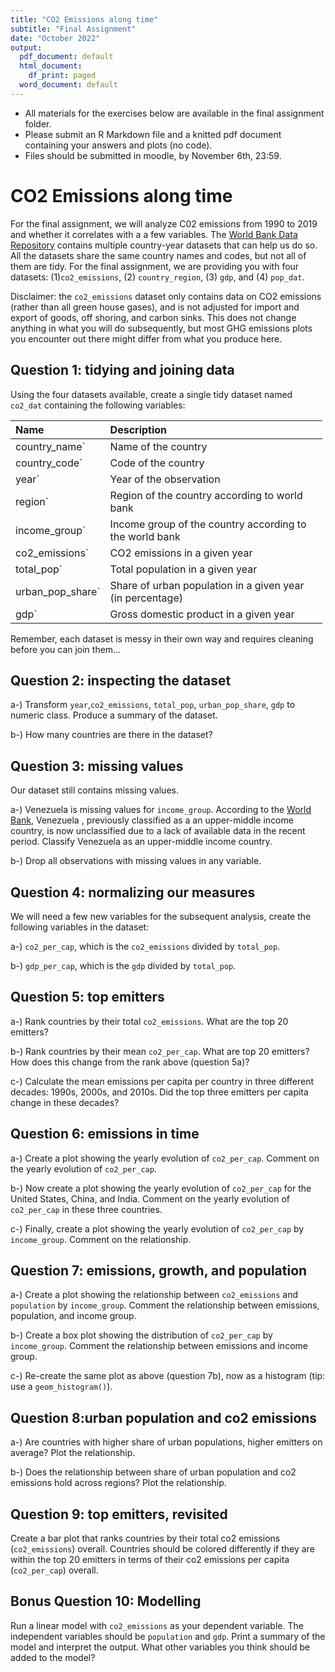 ```yaml
---
title: "CO2 Emissions along time"
subtitle: "Final Assignment"
date: "October 2022"
output:
  pdf_document: default
  html_document:
    df_print: paged
  word_document: default
---
```


- All materials for the exercises below are available in the final assignment folder.
- Please submit an R Markdown file and a knitted pdf document containing your answers and plots (no code).
- Files should be submitted in moodle, by November 6th, 23:59.


# CO2 Emissions along time

For the final assignment, we will analyze C02 emissions from 1990 to 2019 and whether it correlates with a a few variables.
The [World Bank Data Repository](https://data.worldbank.org/) contains multiple country-year datasets that can help us do so.
All the datasets share the same country names and codes, but not all of them are tidy.
For the final assignment, we are providing you with four datasets: (1)`co2_emissions`, (2) `country_region`, (3) `gdp`, and (4) `pop_dat`.

Disclaimer: the `co2_emissions` dataset only contains data on CO2 emissions (rather than all green house gases), and is not adjusted for import and export of goods, off shoring, and carbon sinks. This does not change anything in what you will do subsequently, but most GHG emissions plots you encounter out there might differ from what you produce here.

## Question 1: tidying and joining data

Using the four datasets available, create a single tidy dataset named `co2_dat` containing the following variables:

--------------------------------------------------------------------------------
 Name                 Description
 -------------------- ----------------------------------------------------------
`country_name`        Name of the country
 
`country_code`        Code of the country
 
`year`                Year of the observation
 
`region`              Region of the country according to world bank
 
`income_group`        Income group of the country according to the world bank
 
`co2_emissions`       CO2 emissions in a given year
  
`total_pop`           Total population in a given year

`urban_pop_share`     Share of urban population in a given year (in percentage)

`gdp`                 Gross domestic product in a given year
--------------------------------------------------------------------------------

Remember, each dataset is messy in their own way and requires cleaning before you can join them...

## Question 2: inspecting the dataset

a-) Transform `year`,`co2_emissions`, `total_pop`, `urban_pop_share`, `gdp`  to numeric class. Produce a summary of the dataset.

b-) How many countries are there in the dataset?

## Question 3: missing values

Our dataset still contains missing values.

a-) Venezuela is missing values for `income_group`. According to the [World Bank](https://blogs.worldbank.org/opendata/new-world-bank-country-classifications-income-level-2021-2022), Venezuela , previously classified as a an upper-middle income country, is now unclassified due to a lack of available data in the recent period. Classify Venezuela as an upper-middle income country. 

b-) Drop all observations with missing values in any variable.

## Question 4: normalizing our measures

We will need a few new variables for the subsequent analysis, create the following variables in the dataset:

a-) `co2_per_cap`, which is the `co2_emissions` divided by `total_pop`.

b-) `gdp_per_cap`, which is the `gdp` divided by `total_pop`.

## Question 5: top emitters

a-) Rank countries by their total `co2_emissions`. What are the top 20 emitters?

b-) Rank countries by their mean `co2_per_cap`. What are top 20 emitters? How does this change from the rank above (question 5a)?

c-) Calculate the mean emissions per capita per country in three different decades: 1990s, 2000s, and 2010s. Did the top three emitters per capita change in these decades?

## Question 6: emissions in time

a-) Create a plot showing the yearly evolution of `co2_per_cap`. Comment on the yearly evolution of `co2_per_cap`.

b-) Now create a plot showing the yearly evolution of `co2_per_cap` for the United States, China, and India. Comment on the yearly evolution of `co2_per_cap` in these three countries.

c-) Finally, create a plot showing the yearly evolution of `co2_per_cap` by `income_group`. Comment on the relationship.

## Question 7: emissions, growth, and population

a-) Create a plot showing the relationship between `co2_emissions` and `population` by `income_group`. Comment the relationship between emissions, population, and income group.

b-) Create a box plot showing the distribution of `co2_per_cap` by `income_group`. Comment the relationship between emissions and income group.

c-) Re-create the same plot as above (question 7b), now as a histogram (tip: use a `geom_histogram()`).

## Question 8:urban population and co2 emissions

a-) Are countries with higher share of urban populations, higher emitters on average? Plot the relationship.

b-) Does the relationship between share of urban population and co2 emissions hold across regions? Plot the relationship.

## Question 9: top emitters, revisited

Create a bar plot that ranks countries by their total co2 emissions (`co2_emissions`) overall. Countries should be colored differently if they are within the top 20 emitters in terms of their co2 emissions per capita (`co2_per_cap`) overall.

## Bonus Question 10: Modelling

Run a linear model with `co2_emissions` as your dependent variable. The independent variables should be `population` and `gdp`. Print a summary of the model and interpret the output. What other variables you think should be added to the model?
